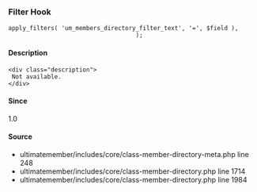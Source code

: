 
### Filter Hook    
    
```
apply_filters( 'um_members_directory_filter_text', '=', $field ),
									);
```

#### Description
    <div class="description">
     Not available.
    </div>

#### Since
<div class="description">
1.0
</div>

#### Source
  - <Link href="/developer/files/includes-core-class-member-directory-meta#source-view.248">ultimatemember/includes/core/class-member-directory-meta.php</Link> <Link href="/developer/files/includes-core-class-member-directory-meta#source-view.248">line 248</Link>
  - <Link href="/developer/files/includes-core-class-member-directory#source-view.1714">ultimatemember/includes/core/class-member-directory.php</Link> <Link href="/developer/files/includes-core-class-member-directory#source-view.1714">line 1714</Link>
  - <Link href="/developer/files/includes-core-class-member-directory#source-view.1984">ultimatemember/includes/core/class-member-directory.php</Link> <Link href="/developer/files/includes-core-class-member-directory#source-view.1984">line 1984</Link>

